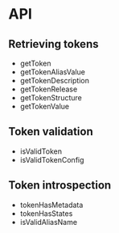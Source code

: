 <Meta title="synth-core|API" />

# API

## Retrieving tokens

- getToken
- getTokenAliasValue
- getTokenDescription
- getTokenRelease
- getTokenStructure
- getTokenValue

## Token validation

- isValidToken
- isValidTokenConfig

## Token introspection

- tokenHasMetadata
- tokenHasStates
- isValidAliasName
